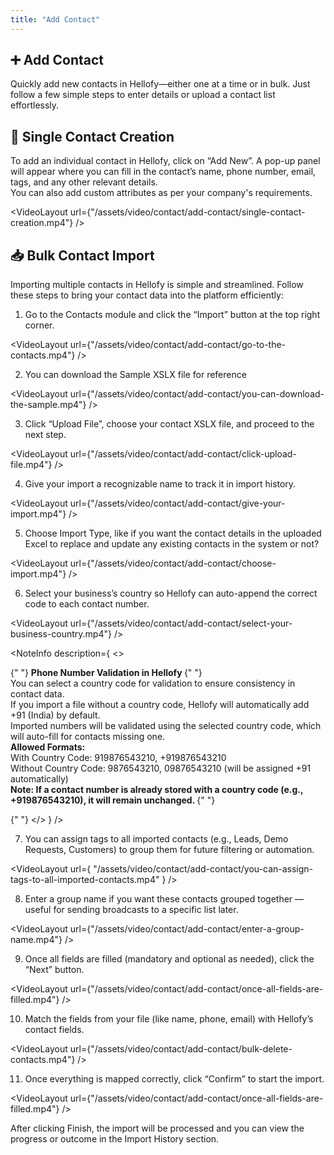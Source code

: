 ```yaml
---
title: "Add Contact"
---
```


## ➕ Add Contact

Quickly add new contacts in Hellofy—either one at a time or in bulk. Just follow a few simple steps to enter details or upload a contact list effortlessly.

## 👤 Single Contact Creation

To add an individual contact in Hellofy, click on “Add New”. A pop-up panel will appear where you can fill in the contact’s name, phone number, email, tags, and any other relevant details.\
You can also add custom attributes as per your company's requirements.

<VideoLayout
  url={"/assets/video/contact/add-contact/single-contact-creation.mp4"}
/>

## 📥 Bulk Contact Import

Importing multiple contacts in Hellofy is simple and streamlined. Follow these steps to bring your contact data into the platform efficiently:

1. Go to the Contacts module and click the “Import” button at the top right corner.

<VideoLayout url={"/assets/video/contact/add-contact/go-to-the-contacts.mp4"} />

2. You can download the Sample XSLX file for reference

<VideoLayout
  url={"/assets/video/contact/add-contact/you-can-download-the-sample.mp4"}
/>

3. Click “Upload File”, choose your contact XSLX file, and proceed to the next step.

<VideoLayout url={"/assets/video/contact/add-contact/click-upload-file.mp4"} />

4. Give your import a recognizable name to track it in import history.

<VideoLayout url={"/assets/video/contact/add-contact/give-your-import.mp4"} />

5. Choose Import Type, like if you want the contact details in the uploaded Excel to replace and update any existing contacts in the system or not?

<VideoLayout url={"/assets/video/contact/add-contact/choose-import.mp4"} />

6. Select your business’s country so Hellofy can auto-append the correct code to each contact number.

<VideoLayout
  url={"/assets/video/contact/add-contact/select-your-business-country.mp4"}
/>

<NoteInfo
  description={
    <>
      <p className="text-sm text-fd-foreground !my-0 px-2 py-2">
        {" "}
        <strong className="font-medium">
          Phone Number Validation in Hellofy
        </strong>{" "}
        <br />
        You can select a country code for validation to ensure consistency in
        contact data.
        <br />
        If you import a file without a country code, Hellofy will automatically
        add +91 (India) by default.
        <br />
        Imported numbers will be validated using the selected country code,
        which will auto-fill for contacts missing one. <br />
        <strong className="font-medium">Allowed Formats:</strong> <br />
        With Country Code: 919876543210, +919876543210 <br />
        Without Country Code: 9876543210, 09876543210 (will be assigned +91
        automatically) <br />
        <strong>
          Note: If a contact number is already stored with a country code (e.g.,
          +919876543210), it will remain unchanged.
        </strong>{" "}
      </p>{" "}
    </>
  }
/>

7. You can assign tags to all imported contacts (e.g., Leads, Demo Requests, Customers) to group them for future filtering or automation.

<VideoLayout
  url={
    "/assets/video/contact/add-contact/you-can-assign-tags-to-all-imported-contacts.mp4"
  }
/>

8. Enter a group name if you want these contacts grouped together — useful for sending broadcasts to a specific list later.

<VideoLayout url={"/assets/video/contact/add-contact/enter-a-group-name.mp4"} />

9. Once all fields are filled (mandatory and optional as needed), click the “Next” button.

<VideoLayout
  url={"/assets/video/contact/add-contact/once-all-fields-are-filled.mp4"}
/>

10. Match the fields from your file (like name, phone, email) with Hellofy’s contact fields.

<VideoLayout
  url={"/assets/video/contact/add-contact/bulk-delete-contacts.mp4"}
/>

11. Once everything is mapped correctly, click “Confirm” to start the import.

<VideoLayout
  url={"/assets/video/contact/add-contact/once-all-fields-are-filled.mp4"}
/>

After clicking Finish, the import will be processed and you can view the progress or outcome in the Import History section.
